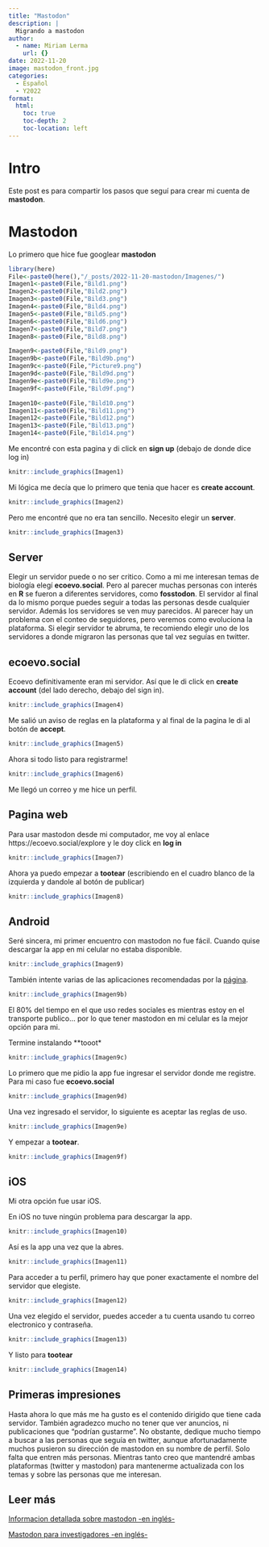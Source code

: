 ```yaml
---
title: "Mastodon"
description: |
  Migrando a mastodon
author:
  - name: Miriam Lerma
    url: {}
date: 2022-11-20
image: mastodon_front.jpg
categories:
  - Español
  - Y2022
format:
  html:
    toc: true
    toc-depth: 2
    toc-location: left
---
```



# Intro

Este post es para compartir los pasos que seguí para crear mi cuenta de **mastodon**.

# Mastodon

Lo primero que hice fue googlear **mastodon**

```r
library(here)
File<-paste0(here(),"/_posts/2022-11-20-mastodon/Imagenes/")
Imagen1<-paste0(File,"Bild1.png")
Imagen2<-paste0(File,"Bild2.png")
Imagen3<-paste0(File,"Bild3.png")
Imagen4<-paste0(File,"Bild4.png")
Imagen5<-paste0(File,"Bild5.png")
Imagen6<-paste0(File,"Bild6.png")
Imagen7<-paste0(File,"Bild7.png")
Imagen8<-paste0(File,"Bild8.png")

Imagen9<-paste0(File,"Bild9.png")
Imagen9b<-paste0(File,"Bild9b.png")
Imagen9c<-paste0(File,"Picture9.png")
Imagen9d<-paste0(File,"Bild9d.png")
Imagen9e<-paste0(File,"Bild9e.png")
Imagen9f<-paste0(File,"Bild9f.png")

Imagen10<-paste0(File,"Bild10.png")
Imagen11<-paste0(File,"Bild11.png")
Imagen12<-paste0(File,"Bild12.png")
Imagen13<-paste0(File,"Bild13.png")
Imagen14<-paste0(File,"Bild14.png")

```

Me encontré con esta pagina y di click en **sign up** (debajo de donde dice log in)

```r
knitr::include_graphics(Imagen1)
```

Mi lógica me decía que lo primero que tenia que hacer es **create account**.

```r
knitr::include_graphics(Imagen2)
```

Pero me encontré que no era tan sencillo. Necesito elegir un **server**.


```r
knitr::include_graphics(Imagen3)
```


## Server

Elegir un servidor puede o no ser critico. 
Como a mi me interesan temas de biología elegí **ecoevo.social**. Pero al parecer muchas personas con interés en **R** se fueron a diferentes servidores, como **fosstodon**. El servidor al final da lo mismo porque puedes seguir a todas las personas desde cualquier servidor. Además los servidores se ven muy parecidos. Al parecer hay un problema con el conteo de seguidores, pero veremos como evoluciona la plataforma.
Si elegir servidor te abruma, te recomiendo elegir uno de los servidores a donde migraron las personas que tal vez seguías en twitter.


## ecoevo.social 

Ecoevo definitivamente eran mi servidor. Así que le di click en **create account** (del lado derecho, debajo del sign in).

```r
knitr::include_graphics(Imagen4)
```

Me salió un aviso de reglas en la plataforma y al final de la pagina le di al botón de **accept**.

```r
knitr::include_graphics(Imagen5)
```

Ahora si todo listo para registrarme!

```r
knitr::include_graphics(Imagen6)
```

Me llegó un correo y me hice un perfil.


## Pagina web

Para usar mastodon desde mi computador, me voy al enlace  https://ecoevo.social/explore y le doy click en **log in**

```r
knitr::include_graphics(Imagen7)
```


Ahora ya puedo empezar a **tootear** (escribiendo en el cuadro blanco de la izquierda y dandole al botón de publicar)

```r
knitr::include_graphics(Imagen8)
```


## Android

Seré sincera, mi primer encuentro con mastodon no fue fácil.
Cuando quise descargar la app en mi celular no estaba disponible.


```r
knitr::include_graphics(Imagen9)
```

También intente varias de las aplicaciones recomendadas por la [página](https://joinmastodon.org/apps).

```r
knitr::include_graphics(Imagen9b)
```

El 80% del tiempo en el que uso redes sociales es mientras estoy en el transporte publico... por lo que tener mastodon en mi celular es la mejor opción para mi. 

Termine instalando **tooot*

```r
knitr::include_graphics(Imagen9c)
```

Lo primero que me pidio la app fue ingresar el servidor donde me registre. Para mi caso fue **ecoevo.social**

```r
knitr::include_graphics(Imagen9d)
```

Una vez ingresado el servidor, lo siguiente es aceptar las reglas de uso.

```r
knitr::include_graphics(Imagen9e)
```

Y empezar a **tootear**.

```r
knitr::include_graphics(Imagen9f)
```

## iOS

Mi otra opción fue usar iOS.

En iOS no tuve ningún problema para descargar la app.

```r
knitr::include_graphics(Imagen10)
```

Así es la app una vez que la abres.

```r
knitr::include_graphics(Imagen11)
```

Para acceder a tu perfil, primero hay que poner exactamente el nombre del servidor que elegiste.

```r
knitr::include_graphics(Imagen12)
```

Una vez elegido el servidor, puedes acceder a tu cuenta usando tu correo electronico y contraseña. 

```r
knitr::include_graphics(Imagen13)
```

Y listo para **tootear**

```r
knitr::include_graphics(Imagen14)
```


## Primeras impresiones

Hasta ahora lo que más me ha gusto es el contenido dirigido que tiene cada servidor. También agradezco mucho no tener que ver anuncios, ni publicaciones que "podrían gustarme".
No obstante, dedique mucho tiempo a buscar a las personas que seguía en twitter, aunque afortunadamente muchos pusieron su dirección de mastodon en su nombre de perfil. 
Solo falta que entren más personas. Mientras tanto creo que mantendré ambas plataformas (twitter y mastodon) para mantenerme actualizada con los temas y sobre las personas que me interesan. 

## Leer más

[Informacion detallada sobre mastodon -en inglés-](https://blog.djnavarro.net/posts/2022-11-03_what-i-know-about-mastodon/)

[Mastodon para investigadores -en inglés-](https://www.nature.com/articles/d41586-022-03668-7)

